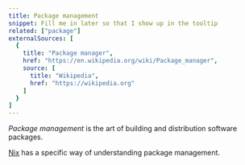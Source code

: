 ```yaml
---
title: Package management
snippet: Fill me in later so that I show up in the tooltip
related: ["package"]
externalSources: [
  {
    title: "Package manager",
    href: "https://en.wikipedia.org/wiki/Package_manager",
    source: [
      title: "Wikipedia",
      href: "https://wikipedia.org"
    ]
  }
]
---
```


*Package management* is the art of building and distribution software packages.

[Nix] has a specific way of understanding package management.

[nix]: /concepts/nix
